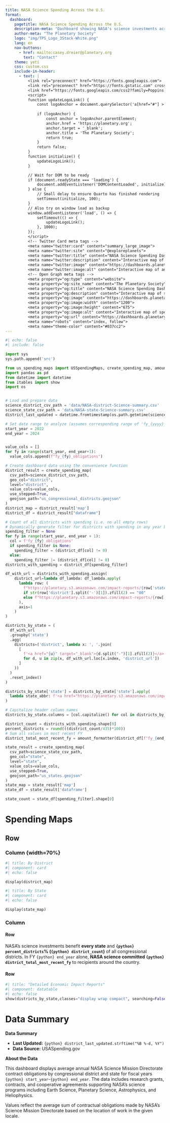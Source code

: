 ```yaml
---
title: NASA Science Spending Across the U.S.
format:
  dashboard:
    pagetitle: NASA Science Spending Across the U.S.
    description-meta: "Dashboard showing NASA's science investments across the United States."
    author-meta: "The Planetary Society"
    logo: "img/TPS_Logo_3Stack-White.png"
    lang: en
    nav-buttons:
      - href: mailto:casey.dreier@planetary.org
        text: "Contact"
    theme: yeti
    css: custom.css
    include-in-header:
      - text: |
          <link rel="preconnect" href="https://fonts.googleapis.com">
          <link rel="preconnect" href="https://fonts.gstatic.com" crossorigin>
          <link href="https://fonts.googleapis.com/css2?family=Poppins:wght@300;400;500;700&display=swap" rel="stylesheet">
          <script>
          function updateLogoLink() {
              const logoAnchor = document.querySelector('a[href="#"] > img.navbar-logo');
              
              if (logoAnchor) {
                  const anchor = logoAnchor.parentElement;                  
                  anchor.href = 'https://planetary.org';
                  anchor.target = '_blank';
                  anchor.title = 'The Planetary Society';
                  return true;
              }
              return false;
          }
          function initialize() {
              updateLogoLink();
          }

          // Wait for DOM to be ready
          if (document.readyState === 'loading') {
              document.addEventListener('DOMContentLoaded', initialize);
          } else {
              // Small delay to ensure Quarto has finished rendering
              setTimeout(initialize, 100);
          }
          // Also try on window load as backup
          window.addEventListener('load', () => {
              setTimeout(() => {
                  updateLogoLink();
              }, 1000);
          });
          </script>
          <!-- Twitter Card meta tags -->
          <meta name="twitter:card" content="summary_large_image">
          <meta name="twitter:site" content="@exploreplanets">
          <meta name="twitter:title" content="NASA Science Spending Dashboard">
          <meta name="twitter:description" content="Interactive map of spending by NASA's science directorate in every state and congressional district.">
          <meta name="twitter:image" content="https://dashboards.planetary.orgdocs/img/tps-science-budget-preview.png">
          <meta name="twitter:image:alt" content="Interactive map of annual spending by NASA science in every state and congressional district.">
          <!-- Open Graph meta tags -->
          <meta property="og:type" content="website">
          <meta property="og:site_name" content="The Planetary Society">
          <meta property="og:title" content="NASA Science Spending Dashboard">
          <meta property="og:description" content="Interactive map of spending by NASA's science directorate in every state and congressional district.">
          <meta property="og:image" content="https://dashboards.planetary.org/img/tps-science-budget-preview.png">
          <meta property="og:image:width" content="1200">
          <meta property="og:image:height" content="675">
          <meta property="og:image:alt" content="Interactive map of spending by NASA's science directorate in every state and congressional district.">
          <meta property="og:url" content="https://dashboards.planetary.org/nasa-science.html">
          <meta name="robots" content="index, follow">
          <meta name="theme-color" content="#037cc2">
---
```


```python
#| echo: false
#| include: false

import sys
sys.path.append('src')

from us_spending_maps import USSpendingMaps, create_spending_map, amount_formatter
import pandas as pd
from datetime import datetime
from itables import show
import os


# Load and prepare data
science_district_csv_path = 'data/NASA-district-Science-summary.csv'
science_state_csv_path = 'data/NASA-state-Science-summary.csv'
district_last_updated = datetime.fromtimestamp(os.path.getmtime(science_district_csv_path))

# Set date range to analyze (assumes corresponding range of 'fy_{yyyy}_obligations' columns in csv)
start_year = 2022
end_year = 2024


value_cols = []
for fy in range(start_year, end_year+1):
  value_cols.append(f"fy_{fy}_obligations")

# Create dashboard data using the convenience function
district_result = create_spending_map(
  csv_path=science_district_csv_path,
  geo_col="district",
  level="district",
  value_cols=value_cols,
  use_stepped=True,
  geojson_path="us_congressional_districts.geojson"
)
district_map = district_result['map']
district_df = district_result["dataframe"]

# Count of all districts with spending (i.e. no all empty rows)
# Dynamically generate filter for districts with spending in any year between start_year and end_year
spending_filter = None
for fy in range(start_year, end_year + 1):
  col = f'fy_{fy}_obligations'
  if spending_filter is None:
    spending_filter = (district_df[col] != 0)
  else:
    spending_filter |= (district_df[col] != 0)
districts_with_spending = district_df[spending_filter]

df_with_url = districts_with_spending.assign(
    district_url=lambda df_lambda: df_lambda.apply(
      lambda row: (
        f"https://planetary.s3.amazonaws.com/impact-reports/{row['state']}/{row['state']}-NASA-Science.pdf"
        if str(row['district'].split('-')[1]).zfill(2) == "00"
        else f"https://planetary.s3.amazonaws.com/impact-reports/{row['state']}/{str(row['district'].split('-')[1]).zfill(2)}/{row['state']}-{str(row['district'].split('-')[1]).zfill(2)}-NASA-Science.pdf"
      ),
      axis=1
    )
)

districts_by_state = (
  df_with_url
  .groupby('state')
  .agg(
    districts=('district', lambda x: ', '.join(
      [
        f'<a href="{u}" target="_blank">{d.split("-")[1].zfill(2)}</a>'
        for d, u in zip(x, df_with_url.loc[x.index, 'district_url'])
      ]
    ))
  )
  .reset_index()
)

districts_by_state['state'] = districts_by_state['state'].apply(
  lambda state_abbr: f'<a href="https://planetary.s3.amazonaws.com/impact-reports/{state_abbr}/{state_abbr}-NASA-Science.pdf" target="_blank">{state_abbr}</a>'
)

# Capitalize header column names
districts_by_state.columns = [col.capitalize() for col in districts_by_state.columns]

district_count = districts_with_spending.shape[0]
percent_districts = round(((district_count/435)*100))
# Sum all values in most recent FY
district_total_most_recent_fy = amount_formatter(district_df[f"fy_{end_year}_obligations"].sum(), False)

state_result = create_spending_map(
  csv_path=science_state_csv_path,
  geo_col="state",
  level="state",
  value_cols=value_cols,
  use_stepped=True,
  geojson_path="us_states.geojson"
)
state_map = state_result['map']
state_df = state_result['dataframe']

state_count = state_df[spending_filter].shape[0]

```

# Spending Maps

## Row

### Column {width=70%}{.tabset}

```python
#| title: By District
#| component: card
#| echo: false

display(district_map)
```

```python
#| title: By State
#| component: card
#| echo: false

display(state_map)

```

### Column {width=30%}

#### Row {height=32%}

::: {.card title="NASA Science is Everywhere" class="highlight"}
NASA's science investments benefit **every state** and **`{python} percent_districts`% (`{python} district_count`)** of all congressional districts. In FY `{python} end_year` alone, **NASA science committed `{python} district_total_most_recent_fy`** to recipients around the country.
:::


#### Row
```python
#| title: "Detailed Economic Impact Reports" 
#| component: datatable
#| echo: false
show(districts_by_state,classes="display wrap compact", searching=False, info=False)
```


# Data Summary

::: {.card}
**Data Summary**

- **Last Updated:** `{python} district_last_updated.strftime("%B %-d, %Y")`
- **Data Source:** USASpending.gov

**About the Data**

This dashboard displays average annual NASA Science Mission Directorate contract obligations by congressional district and state for fiscal years `{python} start_year`-`{python} end_year`. The data includes research grants, contracts, and cooperative agreements supporting NASA's science programs including Earth Science, Planetary Science, Astrophysics, and Heliophysics.

Values reflect the average sum of contractual obligations made by NASA's Science Mission Directorate based on the location of work in the given locale.


:::